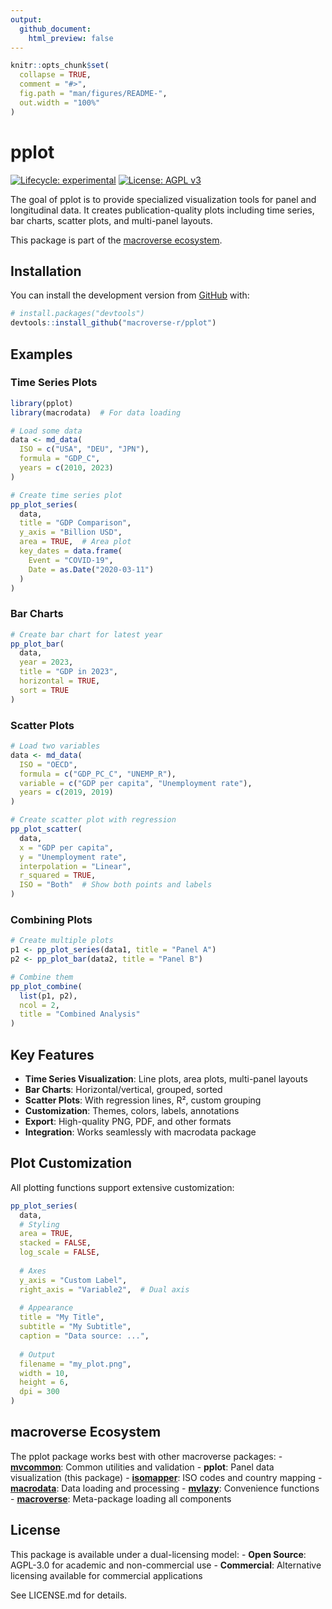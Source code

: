 ```yaml
---
output:
  github_document:
    html_preview: false
---
```


<!-- README.md is generated from README.Rmd. Please edit that file -->

```r
knitr::opts_chunk$set(
  collapse = TRUE,
  comment = "#>",
  fig.path = "man/figures/README-",
  out.width = "100%"
)
```

# pplot

<!-- badges: start -->
[![Lifecycle: experimental](https://img.shields.io/badge/lifecycle-experimental-orange.svg)](https://lifecycle.r-lib.org/articles/stages.html#experimental)
[![License: AGPL v3](https://img.shields.io/badge/License-AGPL%20v3-blue.svg)](https://www.gnu.org/licenses/agpl-3.0)
<!-- badges: end -->

The goal of pplot is to provide specialized visualization tools for panel and longitudinal data. It creates publication-quality plots including time series, bar charts, scatter plots, and multi-panel layouts.

This package is part of the [macroverse ecosystem](https://github.com/macroverse-r/macroverse).

## Installation

You can install the development version from [GitHub](https://github.com/) with:

``` r
# install.packages("devtools")
devtools::install_github("macroverse-r/pplot")
```

## Examples

### Time Series Plots

```r
library(pplot)
library(macrodata)  # For data loading

# Load some data
data <- md_data(
  ISO = c("USA", "DEU", "JPN"),
  formula = "GDP_C",
  years = c(2010, 2023)
)

# Create time series plot
pp_plot_series(
  data,
  title = "GDP Comparison",
  y_axis = "Billion USD",
  area = TRUE,  # Area plot
  key_dates = data.frame(
    Event = "COVID-19",
    Date = as.Date("2020-03-11")
  )
)
```

### Bar Charts

```r
# Create bar chart for latest year
pp_plot_bar(
  data,
  year = 2023,
  title = "GDP in 2023",
  horizontal = TRUE,
  sort = TRUE
)
```

### Scatter Plots

```r
# Load two variables
data <- md_data(
  ISO = "OECD",
  formula = c("GDP_PC_C", "UNEMP_R"),
  variable = c("GDP per capita", "Unemployment rate"),
  years = c(2019, 2019)
)

# Create scatter plot with regression
pp_plot_scatter(
  data,
  x = "GDP per capita",
  y = "Unemployment rate",
  interpolation = "Linear",
  r_squared = TRUE,
  ISO = "Both"  # Show both points and labels
)
```

### Combining Plots

```r
# Create multiple plots
p1 <- pp_plot_series(data1, title = "Panel A")
p2 <- pp_plot_bar(data2, title = "Panel B")

# Combine them
pp_plot_combine(
  list(p1, p2),
  ncol = 2,
  title = "Combined Analysis"
)
```

## Key Features

- **Time Series Visualization**: Line plots, area plots, multi-panel layouts
- **Bar Charts**: Horizontal/vertical, grouped, sorted
- **Scatter Plots**: With regression lines, R², custom grouping
- **Customization**: Themes, colors, labels, annotations
- **Export**: High-quality PNG, PDF, and other formats
- **Integration**: Works seamlessly with macrodata package

## Plot Customization

All plotting functions support extensive customization:

```r
pp_plot_series(
  data,
  # Styling
  area = TRUE,
  stacked = FALSE,
  log_scale = FALSE,
  
  # Axes
  y_axis = "Custom Label",
  right_axis = "Variable2",  # Dual axis
  
  # Appearance
  title = "My Title",
  subtitle = "My Subtitle",
  caption = "Data source: ...",
  
  # Output
  filename = "my_plot.png",
  width = 10,
  height = 6,
  dpi = 300
)
```

## macroverse Ecosystem

The pplot package works best with other macroverse packages:
- **[mvcommon](https://github.com/macroverse-r/mvcommon)**: Common utilities and validation
- **pplot**: Panel data visualization (this package)
- **[isomapper](https://github.com/macroverse-r/isomapper)**: ISO codes and country mapping
- **[macrodata](https://github.com/macroverse-r/macrodata)**: Data loading and processing
- **[mvlazy](https://github.com/macroverse-r/mvlazy)**: Convenience functions
- **[macroverse](https://github.com/macroverse-r/macroverse)**: Meta-package loading all components

## License

This package is available under a dual-licensing model:
- **Open Source**: AGPL-3.0 for academic and non-commercial use
- **Commercial**: Alternative licensing available for commercial applications

See LICENSE.md for details.
